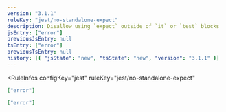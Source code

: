 ```yaml
---
version: "3.1.1"
ruleKey: "jest/no-standalone-expect"
description: Disallow using `expect` outside of `it` or `test` blocks
jsEntry: ["error"]
previousJsEntry: null
tsEntry: ["error"]
previousTsEntry: null
history: [{ "jsState": "new", "tsState": "new", "version": "3.1.1" }]
---
```


<RuleInfos 
  configKey="jest" 
  ruleKey="jest/no-standalone-expect" 
>

```json
["error"]
```

```json
["error"]
```

</RuleInfos>
